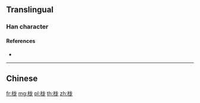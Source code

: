 {{also|櫳}}
==Translingual==

===Han character===
{{Han char|rn=75|rad=木|as=05|sn=9|four=|canj=DIKP|ids=⿰木龙}}

====References====
* {{Han ref|kx=0521.121|hdz=21180.060|uh=680A|ud=26634}}

----

==Chinese==
{{zh-see|櫳}}

[[fr:栊]]
[[mg:栊]]
[[pl:栊]]
[[th:栊]]
[[zh:栊]]